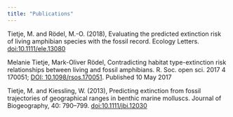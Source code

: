 ```yaml
---
title: "Publications"
---
```


Tietje, M. and Rödel, M.-O. (2018), Evaluating the predicted extinction risk of living amphibian species with the fossil record. Ecology Letters. [doi:10.1111/ele.13080](https://doi.org/10.1111/ele.13080)

Melanie Tietje, Mark-Oliver Rödel, Contradicting habitat type-extinction risk relationships between living and fossil amphibians. R. Soc. open sci. 2017 4 170051; [DOI: 10.1098/rsos.170051](http://rsos.royalsocietypublishing.org/cgi/content/full/rsos.170051?ijkey=HFAoNHwozz9aFKn&keytype=ref). Published 10 May 2017

Tietje, M. and Kiessling, W. (2013), Predicting extinction from fossil trajectories of geographical ranges in benthic marine molluscs. Journal of Biogeography, 40: 790–799. [doi:10.1111/jbi.12030](http://onlinelibrary.wiley.com/doi/10.1111/jbi.12030/abstract)
